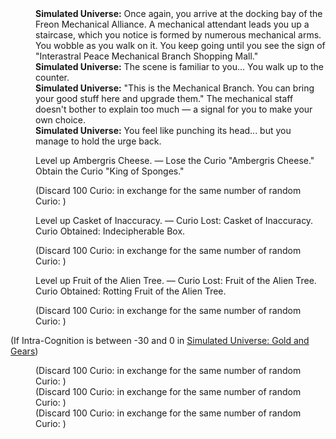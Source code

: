 {{Dialogue Start}}
:'''Simulated Universe:''' Once again, you arrive at the docking bay of the Freon Mechanical Alliance. A mechanical attendant leads you up a staircase, which you notice is formed by numerous mechanical arms. You wobble as you walk on it. You keep going until you see the sign of "Interastral Peace Mechanical Branch Shopping Mall."
:'''Simulated Universe:''' The scene is familiar to you... You walk up to the counter.
:'''Simulated Universe:''' "This is the Mechanical Branch. You can bring your good stuff here and upgrade them." The mechanical staff doesn't bother to explain too much &mdash; a signal for you to make your own choice.
:'''Simulated Universe:''' You feel like punching its head... but you manage to hold the urge back.
:{{DIcon|Star}} Level up Ambergris Cheese. &mdash; Lose the Curio "Ambergris Cheese." Obtain the Curio "King of Sponges."
:;(Discard 100 Curio&colon; {{Item|Ambergris Cheese|20|type=Curio}} in exchange for the same number of random Curio&colon; {{Item|King of Sponges|20|type=Curio}})
:{{DIcon|Star}} Level up Casket of Inaccuracy. &mdash; Curio Lost: Casket of Inaccuracy. Curio Obtained: Indecipherable Box.
:;(Discard 100 Curio&colon; {{Item|Casket of Inaccuracy|20|type=Curio}} in exchange for the same number of random Curio&colon; {{Item|Indecipherable Box|20|type=Curio}})
:{{DIcon|Star}} Level up Fruit of the Alien Tree. &mdash; Curio Lost: Fruit of the Alien Tree. Curio Obtained: Rotting Fruit of the Alien Tree.
:;(Discard 100 Curio&colon; {{Item|Fruit of the Alien Tree|20|type=Curio}} in exchange for the same number of random Curio&colon; {{Item|Rotting Fruit of the Alien Tree|20|type=Curio}})
;(If Intra-Cognition is between -30 and 0 in [[Simulated Universe: Gold and Gears]])
:{{SU Special Dialogue|Erudition|Level up your Cognition.|Level up Ambergris Cheese, Casket of Inaccuracy, and Fruit of the Alien Tree.}}
:;(Discard 100 Curio&colon; {{Item|Ambergris Cheese|20|type=Curio}} in exchange for the same number of random Curio&colon; {{Item|King of Sponges|20|type=Curio}})
:;(Discard 100 Curio&colon; {{Item|Casket of Inaccuracy|20|type=Curio}} in exchange for the same number of random Curio&colon; {{Item|Indecipherable Box|20|type=Curio}})
:;(Discard 100 Curio&colon; {{Item|Fruit of the Alien Tree|20|type=Curio}} in exchange for the same number of random Curio&colon; {{Item|Rotting Fruit of the Alien Tree|20|type=Curio}})
{{Dialogue End}}